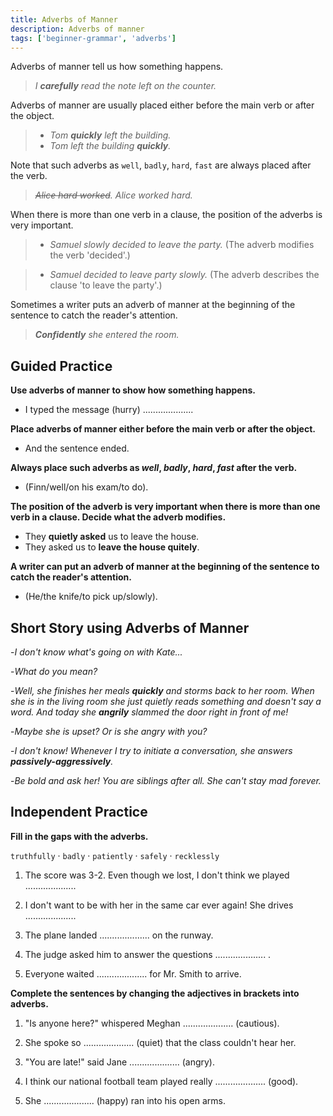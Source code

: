 ```yaml
---
title: Adverbs of Manner
description: Adverbs of manner
tags: ['beginner-grammar', 'adverbs']
---
```



Adverbs of manner tell us how something happens.

> _I **carefully** read the note left on the counter._

Adverbs of manner are usually placed either before the main verb or after the object.

> - _Tom **quickly** left the building._
> - _Tom left the building **quickly**._

Note that such adverbs as `well`, `badly`, `hard`, `fast` are always placed after the verb.

> _~~Alice hard worked~~. Alice worked hard._

When there is more than one verb in a clause, the position of the adverbs is very important.

> - _Samuel slowly decided to leave the party._ (The adverb modifies the verb 'decided'.)

> - _Samuel decided to leave party slowly._ (The adverb describes the clause 'to leave the party'.)

Sometimes a writer puts an adverb of manner at the beginning of the sentence to catch the reader's attention.

> _**Confidently** she entered the room._

## Guided Practice

**Use adverbs of manner to show how something happens.**

- I typed the message (hurry) .................... <InfoTooltip label="hurriedly" />

**Place adverbs of manner either before the main verb or after the object.**

- And the sentence ended. <InfoTooltip label="And the sentence ended abruptly/And the sentence abruptly ended." />

**Always place such adverbs as _well_, _badly_, _hard_, _fast_ after the verb.**

- (Finn/well/on his exam/to do). <InfoTooltip label="Finn did well on his exam." />

**The position of the adverb is very important when there is more than one verb in a clause. Decide what the adverb modifies.**

- They **quietly asked** us to leave the house. <InfoTooltip label="The adverb modifies the verb 'asked'" />
- They asked us to **leave the house quitely**. <InfoTooltip label="The adverb describes the clause 'to leave the house'" />

**A writer can put an adverb of manner at the beginning of the sentence to catch the reader's attention.**

- (He/the knife/to pick up/slowly). <InfoTooltip label="Slowly he picked up the knife" />

## Short Story using Adverbs of Manner

-_I don't know what's going on with Kate..._

-_What do you mean?_

-_Well, she finishes her meals **quickly** and storms back to her room. When she is in the living room she just quietly reads something and doesn't say a word. And today she **angrily** slammed the door right in front of me!_

-_Maybe she is upset? Or is she angry with you?_

-_I don't know! Whenever I try to initiate a conversation, she answers **passively-aggressively**._

-_Be bold and ask her! You are siblings after all. She can't stay mad forever._

## Independent Practice

**Fill in the gaps with the adverbs.**

`truthfully` · `badly` · `patiently` · `safely` · `recklessly`

1. The score was 3-2. Even though we lost, I don't think we played .................... <InfoTooltip label="badly" />

2. I don't want to be with her in the same car ever again! She drives .................... <InfoTooltip label="recklessly" />

3. The plane landed .................... on the runway. <InfoTooltip label="safely" />

4. The judge asked him to answer the questions .................... . <InfoTooltip label="truthfully" />

5. Everyone waited .................... for Mr. Smith to arrive. <InfoTooltip label="patiently" />

**Complete the sentences by changing the adjectives in brackets into adverbs.**

1. "Is anyone here?" whispered Meghan .................... (cautious). <InfoTooltip label="cautiously" />

2. She spoke so .................... (quiet) that the class couldn't hear her. <InfoTooltip label="quietly" />

3. "You are late!" said Jane .................... (angry). <InfoTooltip label="angrily" />

4. I think our national football team played really .................... (good).<InfoTooltip label="well" />

5. She .................... (happy) ran into his open arms. <InfoTooltip label="happily" />
